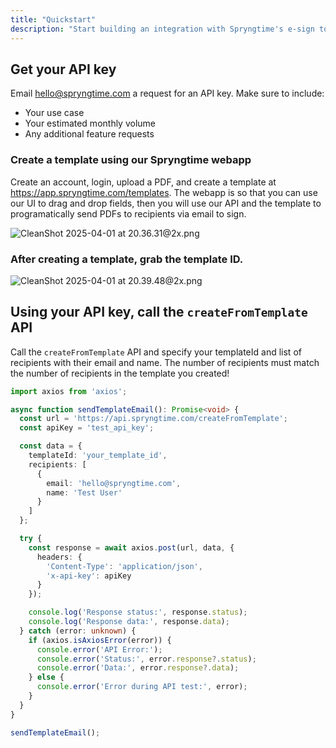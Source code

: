 ```yaml
---
title: "Quickstart"
description: "Start building an integration with Spryngtime's e-sign tool"
---
```


## Get your API key

Email [hello@spryngtime.com](mailto:hello@spryngtime.com) a request for an API key. Make sure to include:

- Your use case
- Your estimated monthly volume
- Any additional feature requests

### Create a template using our Spryngtime webapp

Create an account, login, upload a PDF, and create a template at https://app.spryngtime.com/templates. The webapp is so that you can use our UI to drag and drop fields, then you will use our API and the template to programatically send PDFs to recipients via email to sign.

![CleanShot 2025-04-01 at 20.36.31@2x.png](/CleanShot2025-04-01at20.36.31@2x.png)

### After creating a template, grab the template ID.

![CleanShot 2025-04-01 at 20.39.48@2x.png](/CleanShot2025-04-01at20.39.48@2x.png)

## Using your API key, call the `createFromTemplate` API

Call the `createFromTemplate` API and specify your templateId and list of recipients with their email and name. The number of recipients must match the number of recipients in the template you created\!

```typescript
import axios from 'axios';

async function sendTemplateEmail(): Promise<void> {
  const url = 'https://api.spryngtime.com/createFromTemplate';
  const apiKey = 'test_api_key';

  const data = {
    templateId: 'your_template_id',
    recipients: [
      {
        email: 'hello@spryngtime.com',
        name: 'Test User'
      }
    ]
  };

  try {
    const response = await axios.post(url, data, {
      headers: {
        'Content-Type': 'application/json',
        'x-api-key': apiKey
      }
    });

    console.log('Response status:', response.status);
    console.log('Response data:', response.data);
  } catch (error: unknown) {
    if (axios.isAxiosError(error)) {
      console.error('API Error:');
      console.error('Status:', error.response?.status);
      console.error('Data:', error.response?.data);
    } else {
      console.error('Error during API test:', error);
    }
  }
}

sendTemplateEmail();
```